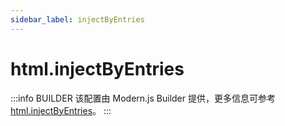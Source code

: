 ```yaml
---
sidebar_label: injectByEntries
---
```


# html.injectByEntries

:::info BUILDER
该配置由 Modern.js Builder 提供，更多信息可参考 [html.injectByEntries](https://modernjs.dev/builder/api/config-html.html#html-injectbyentries)。
:::


<Main />

